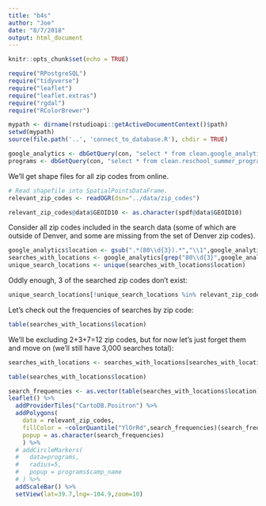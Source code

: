 ```yaml
---
title: "b4s"
author: "Joe"
date: "8/7/2018"
output: html_document
---
```


```r
knitr::opts_chunk$set(echo = TRUE)
```

```r
require("RPostgreSQL")
require("tidyverse")
require("leaflet")
require("leaflet.extras")
require("rgdal")
require("RColorBrewer")
```

```r
mypath <- dirname(rstudioapi::getActiveDocumentContext()$path)
setwd(mypath)
source(file.path('..', 'connect_to_database.R'), chdir = TRUE)
```

```r
google_analytics <- dbGetQuery(con, "select * from clean.google_analytics")
programs <- dbGetQuery(con, "select * from clean.reschool_summer_programs")
```

We'll get shape files for all zip codes from online. 

```r
# Read shapefile into SpatialPointsDataFrame.
relevant_zip_codes <- readOGR(dsn="../data/zip_codes")

relevant_zip_codes@data$GEOID10 <- as.character(spdf@data$GEOID10)
```

Consider all zip codes included in the search data (some of which are outside of Denver, and some are missing from the set of Denver zip codes).

```r
google_analytics$location <- gsub(".*(80\\d{3}).*","\\1",google_analytics$location)
searches_with_locations <- google_analytics[grep("80\\d{3}",google_analytics$location),]
unique_search_locations <- unique(searches_with_locations$location)
```

Oddly enough, 3 of the searched zip codes don't exist:

```r
unique_search_locations[!unique_search_locations %in% relevant_zip_codes@data$GEOID10]
```

Let's check out the frequencies of searches by zip code:

```r
table(searches_with_locations$location)
```

We'll be excluding 2+3+7=12 zip codes, but for now let's just forget them and move on (we'll still have 3,000 searches total):

```r
searches_with_locations <- searches_with_locations[searches_with_locations$location %in% unique_search_locations[unique_search_locations %in% relevant_zip_codes@data$GEOID10],]

table(searches_with_locations$location)
```

 
```r
search_frequencies <- as.vector(table(searches_with_locations$location))
leaflet() %>% 
  addProviderTiles("CartoDB.Positron") %>%
  addPolygons(
    data = relevant_zip_codes,
    fillColor = ~colorQuantile("YlOrRd",search_frequencies)(search_frequencies),
    popup = as.character(search_frequencies)
    ) %>%
  # addCircleMarkers(
  #   data=programs,
  #   radius=5,
  #   popup = programs$camp_name
  # ) %>%
  addScaleBar() %>%
  setView(lat=39.7,lng=-104.9,zoom=10)
```